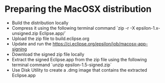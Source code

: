 =Preparing the MacOSX distribution=

* Build the distribution locally
* Compress it using the following terminal command `zip -r -X epsilon-1.x-unsigned.zip Eclipse.app/`
* Upload the zip file to build.eclipse.org
* Update and run the [[Jenkins app signing job|https://ci.eclipse.org/epsilon/job/macosx-app-signing]]
* Download the signed zip file locally
* Extract the signed Eclipse.app from the zip file using the following terminal command `unzip epsilon-1.5-signed.zip`
* Use Disk Utility to create a .dmg image that contains the extracted Eclipse.app
